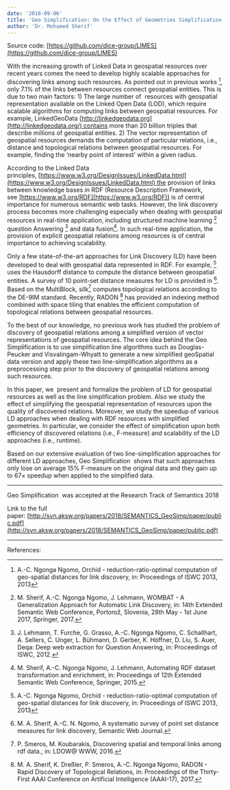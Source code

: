 ```yaml
---
date: '2018-09-06'
title: 'Geo Simplification: On the Effect of Geometries Simplification on Geo-spatial Link Discovery'
author: 'Dr. Mohamed Sherif'
---
```


Source code: [https://github.com/dice-group/LIMES](https://github.com/dice-group/LIMES)

With the increasing growth of Linked Data in geospatial resources over recent years comes the need to develop highly scalable approaches for discovering links among such resources. As pointed out in previous works [^1], only 7.1% of the links between resources connect geospatial entities. This is due to two main factors: 1) The large number of  resources with geospatial representation available on the Linked Open Data (LOD), which require scalable algorithms for computing links between geospatial resources. For example, LinkedGeoData [http://linkedgeodata.org](http://linkedgeodata.org/) contains more than 20 billion triples that describe millions of geospatial entities. 2) The vector representation of geospatial resources demands the computation of particular relations, i.e., distance and topological relations between geospatial resources. For example, finding the ‘nearby point of interest’ within a given radius.

According to the Linked Data principles, [https://www.w3.org/DesignIssues/LinkedData.html](https://www.w3.org/DesignIssues/LinkedData.html) the provision of links between knowledge bases in RDF (Resource Description Framework, see [https://www.w3.org/RDF](https://www.w3.org/RDF)) is of central importance for numerous semantic web tasks. However, the link discovery process becomes more challenging especially when dealing with geospatial resources in real-time application, including structured machine learning [^2] question Answering [^3] and data fusion[^4]. In such real-time application, the provision of explicit geospatial relations among resources is of central importance to achieving scalability.

Only a few state-of-the-art approaches for Link Discovery (LD) have been developed to deal with geospatial data represented in RDF. For example, [^1] uses the Hausdorff distance to compute the distance between geospatial entities. A survey of 10 point-set distance measures for LD is provided in [^5]. Based on the MultiBlock, silk[^6] computes topological relations according to the DE-9IM standard. Recently, RADON [^7] has provided an indexing method combined with space tiling that enables the efficient computation of topological relations between geospatial resources.

To the best of our knowledge, no previous work has studied the problem of discovery of geospatial relations among a simplified version of vector representations of geospatial resources. The core idea behind the Geo Simplification is to use simplification line algorithms such as Douglas-Peucker and Visvalingam-Whyatt to generate a new simplified geoSpatial data version and apply these two line-simplification algorithms as a preprocessing step prior to the discovery of geospatial relations among such resources.

In this paper, we  present and formalize the problem of LD for geospatial resources as well as the line simplification problem. Also we study the effect of simplifying the geospatial representation of resources upon the quality of discovered relations. Moreover, we study the speedup of various LD approaches when dealing with RDF resources with simplified geometries. In particular, we consider the effect of simplification upon both efficiency of discovered relations (i.e., F-measure) and scalability of the LD approaches (i.e., runtime).

Based on our extensive evaluation of two line-simplification approaches for different LD approaches, Geo Simplification  shows that such approaches only lose on average 15% F-measure on the original data and they gain up to 67× speedup when applied to the simplified data.

---

Geo Simplification  was accepted at the Research Track of Semantics 2018

Link to the full paper: [http://svn.aksw.org/papers/2018/SEMANTICS_GeoSimp/paper/public.pdf](http://svn.aksw.org/papers/2018/SEMANTICS_GeoSimp/paper/public.pdf)

---

References:

[^1]: A.-C. Ngonga Ngomo, Orchid - reduction-ratio-optimal computation of geo-spatial distances for link discovery, in: Proceedings of ISWC 2013, 2013

[^2]: M. Sherif, A.-C. Ngonga Ngomo, J. Lehmann, WOMBAT - A Generalization Approach for Automatic Link Discovery, in: 14th Extended Semantic Web Conference, Portorož, Slovenia, 28th May - 1st June 2017, Springer, 2017.

[^3]: J. Lehmann, T. Furche, G. Grasso, A.-C. Ngonga Ngomo, C. Schallhart, A. Sellers, C. Unger, L. Bühmann, D. Gerber, K. Höffner, D. Liu, S. Auer, Deqa: Deep web extraction for Question Answering, in: Proceedings of ISWC, 2012.

[^4]: M. Sherif, A.-C. Ngonga Ngomo, J. Lehmann, Automating RDF dataset transformation and enrichment, in: Proceedings of 12th Extended Semantic Web Conference, Springer, 2015.

[^5]: M. A. Sherif, A.-C. N. Ngomo, A systematic survey of point set distance measures for link discovery, Semantic Web Journal.

[^6]: P. Smeros, M. Koubarakis, Discovering spatial and temporal links among rdf data., in: LDOW@ WWW, 2016.

[^7]: M. A. Sherif, K. Dreßler, P. Smeros, A.-C. Ngonga Ngomo, RADON - Rapid Discovery of Topological Relations, in: Proceedings of the Thirty-First AAAI Conference on Artificial Intelligence (AAAI-17), 2017.
